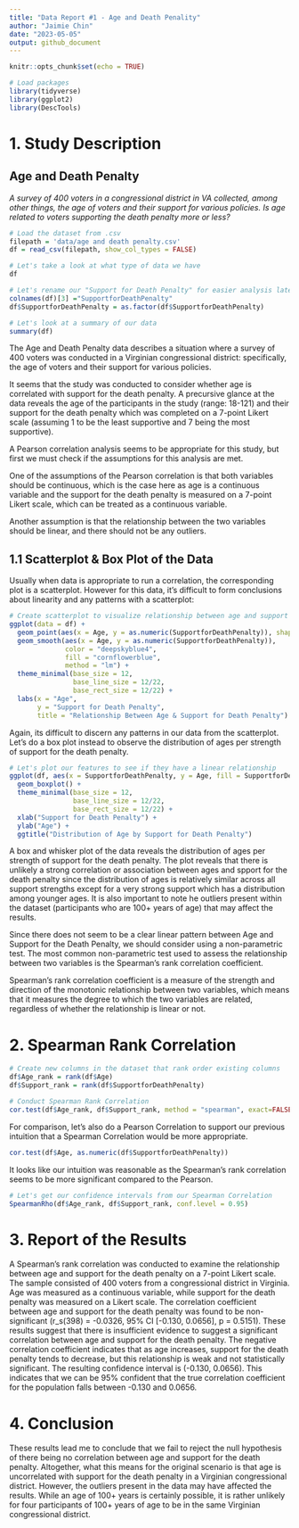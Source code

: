 ```yaml
---
title: "Data Report #1 - Age and Death Penality"
author: "Jaimie Chin"
date: "2023-05-05"
output: github_document
---
```


```r
knitr::opts_chunk$set(echo = TRUE)
```

```r
# Load packages 
library(tidyverse)
library(ggplot2)
library(DescTools)
```

# 1. Study Description 

## Age and Death Penalty

*A survey of 400 voters in a congressional district in VA collected, among other things, the age of voters and their support for various policies. Is age related to voters supporting the death penalty more or less?*

```r
# Load the dataset from .csv 
filepath = 'data/age and death penalty.csv'
df = read_csv(filepath, show_col_types = FALSE)

# Let's take a look at what type of data we have
df
```
```r
# Let's rename our "Support for Death Penalty" for easier analysis later
colnames(df)[3] ="SupportforDeathPenalty"
df$SupportforDeathPenalty = as.factor(df$SupportforDeathPenalty)
```

```r
# Let's look at a summary of our data 
summary(df)
```

The Age and Death Penalty data describes a situation where a survey of 400 voters was conducted in a Virginian congressional district: specifically, the age of voters and their support for various policies.

It seems that the study was conducted to consider whether age is correlated with support for the death penalty. A precursive glance at the data reveals the age of the participants in the study (range: 18-121) and their support for the death penalty which was completed on a 7-point Likert scale (assuming 1 to be the least supportive and 7 being the most supportive).

A Pearson correlation analysis seems to be appropriate for this study, but first we must check if the assumptions for this analysis are met.

One of the assumptions of the Pearson correlation is that both variables should be continuous, which is the case here as age is a continuous variable and the support for the death penalty is measured on a 7-point Likert scale, which can be treated as a continuous variable.

Another assumption is that the relationship between the two variables should be linear, and there should not be any outliers. 

## 1.1 Scatterplot & Box Plot of the Data

Usually when data is appropriate to run a correlation, the corresponding plot is a scatterplot. However for this data, it's difficult to form conclusions about linearity and any patterns with a scatterplot:

```r
# Create scatterplot to visualize relationship between age and support for the death penalty
ggplot(data = df) + 
  geom_point(aes(x = Age, y = as.numeric(SupportforDeathPenalty)), shape = 22, fill = "dimgray") + 
  geom_smooth(aes(x = Age, y = as.numeric(SupportforDeathPenalty)),
              color = "deepskyblue4",
              fill = "cornflowerblue",
              method = "lm") + 
  theme_minimal(base_size = 12,
                base_line_size = 12/22,
                base_rect_size = 12/22) +
  labs(x = "Age",
       y = "Support for Death Penalty",
       title = "Relationship Between Age & Support for Death Penalty")
```

Again, its difficult to discern any patterns in our data from the scatterplot. Let's do a box plot instead to observe the distribution of ages per strength of support for the death penalty.

```r
# Let's plot our features to see if they have a linear relationship
ggplot(df, aes(x = SupportforDeathPenalty, y = Age, fill = SupportforDeathPenalty)) +
  geom_boxplot() +
  theme_minimal(base_size = 12,
                base_line_size = 12/22,
                base_rect_size = 12/22) +
  xlab("Support for Death Penalty") +
  ylab("Age") +
  ggtitle("Distribution of Age by Support for Death Penalty")
```

A box and whisker plot of the data reveals the distribution of ages per strength of support for the death penalty. The plot reveals that there is unlikely a strong correlation or association between ages and spport for the death penalty since the distribution of ages is relatively similar across all support strengths except for a very strong support which has a distribution among younger ages. It is also important to note he outliers present within the dataset (participants who are 100+ years of age) that may affect the results. 

Since there does not seem to be a clear linear pattern between Age and Support for the Death Penalty, we should consider using a non-parametric test. The most common non-parametric test used to assess the relationship between two variables is the Spearman's rank correlation coefficient.

Spearman's rank correlation coefficient is a measure of the strength and direction of the monotonic relationship between two variables, which means that it measures the degree to which the two variables are related, regardless of whether the relationship is linear or not.

# 2. Spearman Rank Correlation
```r
# Create new columns in the dataset that rank order existing columns 
df$Age_rank = rank(df$Age)
df$Support_rank = rank(df$SupportforDeathPenalty)

# Conduct Spearman Rank Correlation
cor.test(df$Age_rank, df$Support_rank, method = "spearman", exact=FALSE)
```

For comparison, let's also do a Pearson Correlation to support our previous intuition that a Spearman Correlation would be more appropriate. 

```r
cor.test(df$Age, as.numeric(df$SupportforDeathPenalty))
```

It looks like our intuition was reasonable as the Spearman's rank correlation seems to be more significant compared to the Pearson. 

```r
# Let's get our confidence intervals from our Spearman Correlation
SpearmanRho(df$Age_rank, df$Support_rank, conf.level = 0.95)
```

# 3. Report of the Results 
A Spearman's rank correlation was conducted to examine the relationship between age and support for the death penalty on a 7-point Likert scale. The sample consisted of 400 voters from a congressional district in Virginia. Age was measured as a continuous variable, while support for the death penalty was measured on a Likert scale. The correlation coefficient between age and support for the death penalty was found to be non-significant (r_s(398) = -0.0326, 95% CI [-0.130, 0.0656], p = 0.5151). These results suggest that there is insufficient evidence to suggest a significant correlation between age and support for the death penalty. The negative correlation coefficient indicates that as age increases, support for the death penalty tends to decrease, but this relationship is weak and not statistically significant. The resulting confidence interval is (-0.130, 0.0656). This indicates that we can be 95% confident that the true correlation coefficient for the population falls between -0.130 and 0.0656.

# 4. Conclusion
These results lead me to conclude that we fail to reject the null hypothesis of there being no correlation between age and support for the death penalty. Altogether, what this means for the original scenario is that age is uncorrelated with support for the death penalty in a Virginian congressional district. However, the outliers present in the data may have affected the results. While an age of 100+ years is certainly possible, it is rather unlikely for four participants of 100+ years of age to be in the same Virginian congressional district.